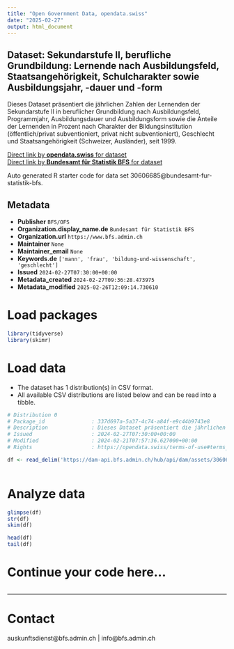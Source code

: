 ```yaml
---
title: "Open Government Data, opendata.swiss"
date: "2025-02-27"
output: html_document
---
```


## Dataset: Sekundarstufe II, berufliche Grundbildung: Lernende nach Ausbildungsfeld, Staatsangehörigkeit, Schulcharakter sowie Ausbildungsjahr, -dauer und -form

Dieses Dataset präsentiert die jährlichen Zahlen der Lernenden der Sekundarstufe II in beruflicher Grundbildung nach Ausbildungsfeld, Programmjahr, Ausbildungsdauer und Ausbildungsform sowie die Anteile der Lernenden in Prozent nach Charakter der Bildungsinstitution (öffentlich/privat subventioniert, privat nicht subventioniert), Geschlecht und Staatsangehörigkeit (Schweizer, Ausländer), seit 1999.

[Direct link by **opendata.swiss** for dataset](https://opendata.swiss/de/dataset/sekundarstufe-ii-berufliche-grundbildung-lernende-nach-ausbildungsfeld-staatsangehorigkeit-schu4)<br>
[Direct link by **Bundesamt für Statistik BFS** for dataset](https://www.bfs.admin.ch/asset/de/ts-x-15.02.02.01.01)

Auto generated R starter code for data set 30606685@bundesamt-fur-statistik-bfs.

## Metadata

- **Publisher** `BFS/OFS`
- **Organization.display_name.de** `Bundesamt für Statistik BFS`
- **Organization.url** `https://www.bfs.admin.ch`
- **Maintainer** `None`
- **Maintainer_email** `None`
- **Keywords.de** `['mann', 'frau', 'bildung-und-wissenschaft', 'geschlecht']`
- **Issued** `2024-02-27T07:30:00+00:00`
- **Metadata_created** `2024-02-27T09:36:28.473975`
- **Metadata_modified** `2025-02-26T12:09:14.730610`


# Load packages

```r

library(tidyverse)
library(skimr)

```

# Load data

-   The dataset has 1 distribution(s) in CSV format.
-   All available CSV distributions are listed below and can be read into a tibble.

```r

# Distribution 0
# Package_id               : 337d697a-5a37-4c74-a84f-e9c44b9743e8
# Description              : Dieses Dataset präsentiert die jährlichen Zahlen der Lernenden der Sekundarstufe II in beruflicher Grundbildung nach Ausbildungsfeld, Programmjahr, Ausbildungsdauer und Ausbildungsform sowie die Anteile der Lernenden in Prozent nach Charakter der Bildungsinstitution (öffentlich/privat subventioniert, privat nicht subventioniert), Geschlecht und Staatsangehörigkeit (Schweizer, Ausländer), seit 1999.
# Issued                   : 2024-02-27T07:30:00+00:00
# Modified                 : 2024-02-21T07:57:36.627000+00:00
# Rights                   : https://opendata.swiss/terms-of-use#terms_by_ask

df <- read_delim('https://dam-api.bfs.admin.ch/hub/api/dam/assets/30606693/master')



```

# Analyze data

```r

glimpse(df)
str(df)
skim(df)

head(df)
tail(df)

```

# Continue your code here...

```r

```

------------------------------------------------------------------------

# Contact

auskunftsdienst@bfs.admin.ch | info@bfs.admin.ch
